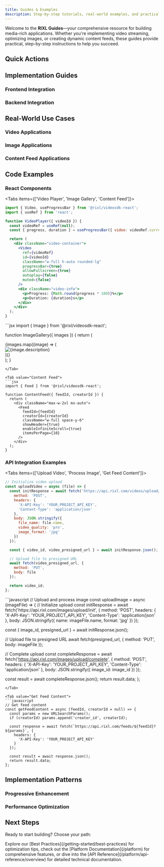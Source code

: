 ```yaml
---
title: Guides & Examples
description: Step-by-step tutorials, real-world examples, and practical implementation guides for building amazing media experiences with RIXL.
---
```



Welcome to the **RIXL Guides**—your comprehensive resource for building media-rich applications. Whether you're implementing video streaming, optimizing images, or creating dynamic content feeds, these guides provide practical, step-by-step instructions to help you succeed.

## Quick Actions

<div className="grid gap-6 sm:grid-cols-2 lg:grid-cols-3">
  <InteractiveCard
    title="React Integration"
    description="Drop-in components for video players, optimized images, and content feeds."
    href="/sdk/getting-started/overview"
    icon="Layers"
  />
  <InteractiveCard
    title="API Implementation"
    description="Build custom workflows with our comprehensive REST API."
    href="/platform/api-reference/overview"
    icon="Code"
  />
  <InteractiveCard
    title="Dashboard Workflow"
    description="Upload, manage, and optimize media through our web interface."
    href="/platform/dashboard/guide"
    icon="Monitor"
  />
</div>

## Implementation Guides

### Frontend Integration

<div className="grid gap-6 sm:grid-cols-2 lg:grid-cols-3">
  <InfoCard
    title="React Components"
    description="Video, Image, and Feed components with automatic optimization and global delivery."
    icon="Layers"
  />
  <InfoCard
    title="JavaScript SDK"
    description="Vanilla JavaScript integration for any web application or framework."
    icon="Code"
  />
  <InfoCard
    title="Mobile Integration"
    description="Responsive components that work seamlessly across all devices and screen sizes."
    icon="Smartphone"
  />
</div>

### Backend Integration

<div className="grid gap-6 sm:grid-cols-2 lg:grid-cols-3">
  <InfoCard
    title="Upload Workflows"
    description="Programmatic media uploads with progress tracking and status monitoring."
    icon="Upload"
  />
  <InfoCard
    title="Processing Automation"
    description="Automated media processing pipelines with quality tier selection."
    icon="Workflow"
  />
  <InfoCard
    title="Content Management"
    description="Organize and manage media libraries through API endpoints."
    icon="FolderOpen"
  />
</div>

## Real-World Use Cases

### Video Applications

<div className="grid gap-6 sm:grid-cols-2 lg:grid-cols-3">
  <InfoCard
    title="Video Streaming Platform"
    description="Build Netflix-style streaming with adaptive quality, HLS & DASH delivery, and global CDN."
    icon="Play"
  />
  <InfoCard
    title="Social Media App"
    description="User-generated content with automatic optimization and mobile-first delivery."
    icon="Users"
  />
  <InfoCard
    title="E-learning Platform"
    description="Educational content with progress tracking, quality controls, and accessibility features."
    icon="BookOpen"
  />
</div>

### Image Applications

<div className="grid gap-6 sm:grid-cols-2 lg:grid-cols-3">
  <InfoCard
    title="E-commerce Store"
    description="Product galleries with AVIF optimization, lazy loading, and responsive images."
    icon="ShoppingCart"
  />
  <InfoCard
    title="Portfolio Website"
    description="High-quality image galleries with smart placeholders and instant loading."
    icon="Camera"
  />
  <InfoCard
    title="Content Management"
    description="Editorial workflows with automatic optimization and multi-format delivery."
    icon="FileText"
  />
</div>

### Content Feed Applications

<div className="grid gap-6 sm:grid-cols-2 lg:grid-cols-3">
  <InfoCard
    title="Social Feed"
    description="Instagram-style feeds with automatic updates and infinite scroll."
    icon="Activity"
  />
  <InfoCard
    title="News Platform"
    description="Dynamic content feeds with real-time updates and personalization."
    icon="Newspaper"
  />
  <InfoCard
    title="Creator Platform"
    description="Multi-creator content feeds with subscription and monetization features."
    icon="Star"
  />
</div>

## Code Examples

### React Components

<Tabs items={['Video Player', 'Image Gallery', 'Content Feed']}>
<Tab value="Video Player">
```jsx
import { Video, useProgressBar } from '@rixl/videosdk-react';
import { useRef } from 'react';

function VideoPlayer({ videoId }) {
  const videoRef = useRef(null);
  const { progress, duration } = useProgressBar({ video: videoRef.current });

  return (
    <div className="video-container">
      <Video
        ref={videoRef}
        id={videoId}
        className="w-full h-auto rounded-lg"
        progressBar={true}
        allowFullscreen={true}
        autoplay={false}
        muted={false}
      />
      <div className="video-info">
        <p>Progress: {Math.round(progress * 100)}%</p>
        <p>Duration: {duration}s</p>
      </div>
    </div>
  );
}
```
</Tab>

<Tab value="Image Gallery">
```jsx
import { Image } from '@rixl/videosdk-react';

function ImageGallery({ images }) {
  return (
    <div className="grid grid-cols-2 md:grid-cols-3 lg:grid-cols-4 gap-4">
      {images.map((image) => (
        <div key={image.id} className="aspect-square">
          <Image
            id={image.id}
            alt={image.description}
            className="w-full h-full object-cover rounded-lg hover:scale-105 transition-transform"
            loading="lazy"
          />
        </div>
      ))}
    </div>
  );
}
```
</Tab>

<Tab value="Content Feed">
```jsx
import { Feed } from '@rixl/videosdk-react';

function ContentFeed({ feedId, creatorId }) {
  return (
    <div className="max-w-2xl mx-auto">
      <Feed
        feedId={feedId}
        creatorId={creatorId}
        className="w-full space-y-6"
        showHeader={true}
        enableInfiniteScroll={true}
        itemsPerPage={10}
      />
    </div>
  );
}
```
</Tab>
</Tabs>

### API Integration Examples

<Tabs items={['Upload Video', 'Process Image', 'Get Feed Content']}>
<Tab value="Upload Video">
```javascript
// Initialize video upload
const uploadVideo = async (file) => {
  const initResponse = await fetch('https://api.rixl.com/videos/upload/init', {
    method: 'POST',
    headers: {
      'X-API-Key': 'YOUR_PROJECT_API_KEY',
      'Content-Type': 'application/json'
    },
    body: JSON.stringify({
      file_name: file.name,
      video_quality: 'pro',
      image_format: 'jpg'
    })
  });

  const { video_id, video_presigned_url } = await initResponse.json();

  // Upload file to presigned URL
  await fetch(video_presigned_url, {
    method: 'PUT',
    body: file
  });

  return video_id;
};
```
</Tab>

<Tab value="Process Image">
```javascript
// Upload and process image
const uploadImage = async (imageFile) => {
  // Initialize upload
  const initResponse = await fetch('https://api.rixl.com/images/upload/init', {
    method: 'POST',
    headers: {
      'X-API-Key': 'YOUR_PROJECT_API_KEY',
      'Content-Type': 'application/json'
    },
    body: JSON.stringify({
      name: imageFile.name,
      format: 'jpg'
    })
  });

  const { image_id, presigned_url } = await initResponse.json();

  // Upload file to presigned URL
  await fetch(presigned_url, {
    method: 'PUT',
    body: imageFile
  });

  // Complete upload
  const completeResponse = await fetch('https://api.rixl.com/images/upload/complete', {
    method: 'POST',
    headers: {
      'X-API-Key': 'YOUR_PROJECT_API_KEY',
      'Content-Type': 'application/json'
    },
    body: JSON.stringify({
      image_id: image_id
    })
  });

  const result = await completeResponse.json();
  return result.data;
};
```
</Tab>

<Tab value="Get Feed Content">
```javascript
// Get feed content
const getFeedContent = async (feedId, creatorId = null) => {
  const params = new URLSearchParams();
  if (creatorId) params.append('creator_id', creatorId);

  const response = await fetch(`https://api.rixl.com/feeds/${feedId}?${params}`, {
    headers: {
      'X-API-Key': 'YOUR_PROJECT_API_KEY'
    }
  });

  const result = await response.json();
  return result.data;
};
```
</Tab>
</Tabs>

## Implementation Patterns

### Progressive Enhancement

<div className="grid gap-6 sm:grid-cols-2 lg:grid-cols-3">
  <InfoCard
    title="Start Simple"
    description="Begin with basic Video and Image components, then add advanced features as needed."
    icon="Play"
  />
  <InfoCard
    title="Add Interactivity"
    description="Implement progress tracking, quality controls, and user preferences."
    icon="Settings"
  />
  <InfoCard
    title="Scale Globally"
    description="Leverage CDN delivery and adaptive streaming for worldwide performance."
    icon="Globe"
  />
</div>

### Performance Optimization

<div className="grid gap-6 sm:grid-cols-2 lg:grid-cols-3">
  <InfoCard
    title="Lazy Loading"
    description="Load media only when needed to improve initial page performance."
    icon="Zap"
  />
  <InfoCard
    title="Smart Caching"
    description="Utilize browser caching and CDN edge locations for instant delivery."
    icon="Database"
  />
  <InfoCard
    title="Adaptive Quality"
    description="Automatically adjust quality based on user connection and device capabilities."
    icon="Wifi"
  />
</div>

## Next Steps

Ready to start building? Choose your path:

<div className="grid gap-6 sm:grid-cols-2 lg:grid-cols-3">
  <InteractiveCard
    title="React SDK Setup"
    description="Install and configure RIXL components in your React application."
    href="/sdk/getting-started/overview"
    icon="Layers"
  />
  <InteractiveCard
    title="API Integration"
    description="Build custom workflows with our comprehensive REST API."
    href="/platform/api-reference/overview"
    icon="Code"
  />
  <InteractiveCard
    title="Dashboard Upload"
    description="Start uploading and optimizing media through our web interface."
    href="/platform/dashboard/guide"
    icon="Upload"
  />
</div>

<div className="mt-12">
<Callout type="tip" title="Need inspiration?">
  Explore our [Best Practices](/getting-started/best-practices) for optimization tips, check out the [Platform Documentation](/platform) for comprehensive features, or dive into the [API Reference](/platform/api-reference/overview) for detailed technical documentation.
</Callout>
</div>
